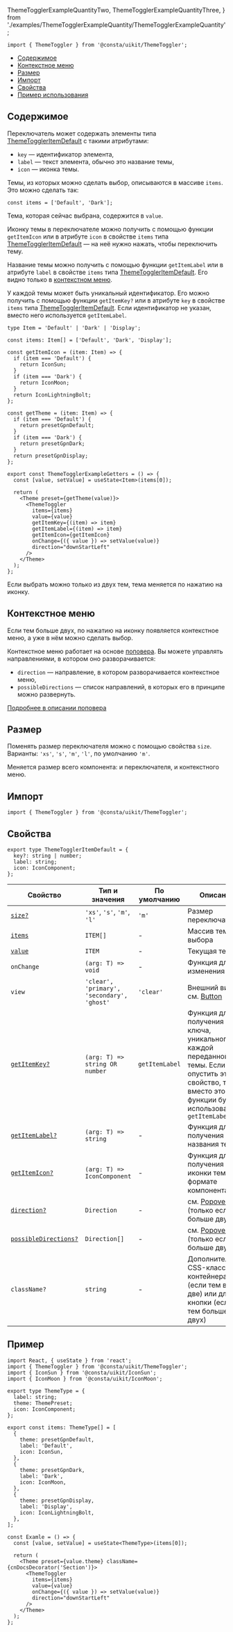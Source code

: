   ThemeTogglerExampleQuantityTwo,
  ThemeTogglerExampleQuantityThree,
} from './examples/ThemeTogglerExampleQuantity/ThemeTogglerExampleQuantity';


```tsx
import { ThemeToggler } from '@consta/uikit/ThemeToggler';
```

<MdxMenu>

- [Содержимое](#содержимое)
- [Контекстное меню](#контекстное-меню)
- [Размер](#размер)
- [Импорт](#импорт)
- [Свойства](#свойства)
- [Пример использования](#пример)

</MdxMenu>

## Содержимое

Переключатель может содержать элементы типа [ThemeTogglerItemDefault](#свойства) с такими атрибутами:

- `key` — идентификатор элемента,
- `label` — текст элемента, обычно это название темы,
- `icon` — иконка темы.

Темы, из которых можно сделать выбор, описываются в массиве `items`. Это можно сделать так:

```
const items = ['Default', 'Dark'];
```

Тема, которая сейчас выбрана, содержится в `value`.

Иконку темы в переключателе можно получить с помощью функции `getItemIcon` или в атрибуте `icon` в свойстве `items` типа [ThemeTogglerItemDefault](#свойства) — на неё нужно нажать, чтобы переключить тему.

Название темы можно получить с помощью функции `getItemLabel` или в атрибуте `label` в свойстве `items` типа [ThemeTogglerItemDefault](#свойства). Его видно только в [контекстном меню](#контекстное-меню).

У каждой темы может быть уникальный идентификатор. Его можно получить с помощью функции `getItemKey?` или в атрибуте `key`
в свойстве `items` типа [ThemeTogglerItemDefault](#свойства).
Если идентификатор не указан, вместо него используется `getItemLabel`.

```tsx
type Item = 'Default' | 'Dark' | 'Display';

const items: Item[] = ['Default', 'Dark', 'Display'];

const getItemIcon = (item: Item) => {
  if (item === 'Default') {
    return IconSun;
  }
  if (item === 'Dark') {
    return IconMoon;
  }
  return IconLightningBolt;
};

const getTheme = (item: Item) => {
  if (item === 'Default') {
    return presetGpnDefault;
  }
  if (item === 'Dark') {
    return presetGpnDark;
  }
  return presetGpnDisplay;
};

export const ThemeTogglerExampleGetters = () => {
  const [value, setValue] = useState<Item>(items[0]);

  return (
    <Theme preset={getTheme(value)}>
      <ThemeToggler
        items={items}
        value={value}
        getItemKey={(item) => item}
        getItemLabel={(item) => item}
        getItemIcon={getItemIcon}
        onChange={({ value }) => setValue(value)}
        direction="downStartLeft"
      />
    </Theme>
  );
};
```

<ThemeTogglerExampleGetters />

Если выбрать можно только из двух тем, тема меняется по нажатию на иконку.

<ThemeTogglerExampleQuantityTwo />

## Контекстное меню

Если тем больше двух, по нажатию на иконку появляется контекстное меню, а уже в нём можно сделать выбор.

<ThemeTogglerExampleQuantityThree />

Контекстное меню работает на основе [поповера](##LIBS.LIB.STAND.TAB/lib:uikit/stand:components-popover-stable/tab:dev).
Вы можете управлять направлениями, в котором оно разворачивается:

- `direction` — направление, в котором разворачивается контекстное меню,
- `possibleDirections` — список направлений, в которых его в принципе можно развернуть.

[Подробнее в описании поповера](##LIBS.LIB.STAND.TAB/lib:uikit/stand:components-popover-stable/tab:dev/hash:направление-разворачивания)

## Размер

Поменять размер переключателя можно с помощью свойства `size`. Варианты: `'xs'`, `'s'`, `'m'`, `'l'`, по умолчанию `'m'`.

Меняется размер всего компонента: и переключателя, и контекстного меню.

<ThemeTogglerExampleSize />

## Импорт

```tsx
import { ThemeToggler } from '@consta/uikit/ThemeToggler';
```

## Свойства

```tsx
export type ThemeTogglerItemDefault = {
  key?: string | number;
  label: string;
  icon: IconComponent;
};
```

| Свойство                                   | Тип и значения                             | По умолчанию   | Описание                                                                                                                                                  |
| ------------------------------------------ | ------------------------------------------ | -------------- | --------------------------------------------------------------------------------------------------------------------------------------------------------- |
| [`size?`](#размер-переключателя)           | `'xs'`, `'s'`, `'m'`, `'l'`                | `'m'`          | Размер переключателя                                                                                                                                      |
| [`items`](#содержимое)                     | `ITEM[]`                                   | -              | Массив тем для выбора                                                                                                                                     |
| [`value`](#содержимое)                     | `ITEM`                                     | -              | Текущая тема                                                                                                                                              |
| `onChange`                                 | `(arg: T) => void`                         | -              | Функция для изменения                                                                                                                                     |
| `view`                                     | `'clear', 'primary', 'secondary', 'ghost'` | `'clear'`      | Внешний вид, см. [Button](##LIBS.LIB.STAND.TAB/lib:uikit/stand:components-button-stable/tab:dev/hash:внешний-вид)                                         |
| [`getItemKey?`](#содержимое)               | `(arg: T) => string OR number`             | `getItemLabel` | Функция для получения ключа, уникального для каждой переданной темы. Если опустить это свойство, то вместо этой функции будет использована `getItemLabel` |
| [`getItemLabel?`](#содержимое)             | `(arg: T) => string`                       | -              | Функция для получения названия темы                                                                                                                       |
| [`getItemIcon?`](#содержимое)              | `(arg: T) => IconComponent`                | -              | Функция для получения иконки темы в формате компонента                                                                                                    |
| [`direction?`](#контекстное-меню)          | `Direction`                                | -              | см. [Popover](##LIBS.LIB.STAND.TAB/lib:uikit/stand:components-popover-stable/tab:dev/hash:направление-разворачивания) (только если тем больше двух)       |
| [`possibleDirections?`](#контекстное-меню) | `Direction[]`                              | -              | см. [Popover](##LIBS.LIB.STAND.TAB/lib:uikit/stand:components-popover-stable/tab:dev/hash:направление-разворачивания) (только если тем больше двух)       |
| `className?`                               | `string`                                   | -              | Дополнительный CSS-класс для контейнера (если тем всего две) или для кнопки (если тем больше двух)                                                        |

## Пример

```tsx
import React, { useState } from 'react';
import { ThemeToggler } from '@consta/uikit/ThemeToggler';
import { IconSun } from '@consta/uikit/IconSun';
import { IconMoon } from '@consta/uikit/IconMoon';

export type ThemeType = {
  label: string;
  theme: ThemePreset;
  icon: IconComponent;
};

export const items: ThemeType[] = [
  {
    theme: presetGpnDefault,
    label: 'Default',
    icon: IconSun,
  },
  {
    theme: presetGpnDark,
    label: 'Dark',
    icon: IconMoon,
  },
  {
    theme: presetGpnDisplay,
    label: 'Display',
    icon: IconLightningBolt,
  },
];

const Examle = () => {
  const [value, setValue] = useState<ThemeType>(items[0]);

  return (
    <Theme preset={value.theme} className={cnDocsDecorator('Section')}>
      <ThemeToggler
        items={items}
        value={value}
        onChange={({ value }) => setValue(value)}
        direction="downStartLeft"
      />
    </Theme>
  );
};
```

<ThemeTogglerExampleDefault />
